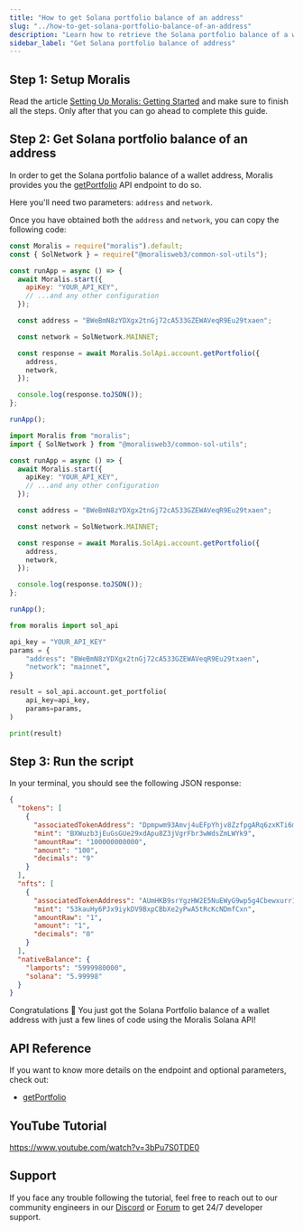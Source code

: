 ```yaml
---
title: "How to get Solana portfolio balance of an address"
slug: "../how-to-get-solana-portfolio-balance-of-an-address"
description: "Learn how to retrieve the Solana portfolio balance of a wallet address using the Moralis Solana API."
sidebar_label: "Get Solana portfolio balance of address"
---
```





## Step 1: Setup Moralis

Read the article [Setting Up Moralis: Getting Started](/web3-data-api/solana/get-your-api-key) and make sure to finish all the steps. Only after that you can go ahead to complete this guide.

## Step 2: Get Solana portfolio balance of an address

In order to get the Solana portfolio balance of a wallet address, Moralis provides you the [getPortfolio](/web3-data-api/solana/reference/get-sol-portfolio) API endpoint to do so.

Here you'll need two parameters: `address` and `network`.

Once you have obtained both the `address` and `network`, you can copy the following code:


<Tabs groupId="programming-language">
  <TabItem value="javascript" label="index.js (JavaScript)" default>

```javascript index.js
const Moralis = require("moralis").default;
const { SolNetwork } = require("@moralisweb3/common-sol-utils");

const runApp = async () => {
  await Moralis.start({
    apiKey: "YOUR_API_KEY",
    // ...and any other configuration
  });

  const address = "BWeBmN8zYDXgx2tnGj72cA533GZEWAVeqR9Eu29txaen";

  const network = SolNetwork.MAINNET;

  const response = await Moralis.SolApi.account.getPortfolio({
    address,
    network,
  });

  console.log(response.toJSON());
};

runApp();
```

</TabItem>
<TabItem value="typescript" label="index.ts (TypeScript)">

```typescript index.ts
import Moralis from "moralis";
import { SolNetwork } from "@moralisweb3/common-sol-utils";

const runApp = async () => {
  await Moralis.start({
    apiKey: "YOUR_API_KEY",
    // ...and any other configuration
  });

  const address = "BWeBmN8zYDXgx2tnGj72cA533GZEWAVeqR9Eu29txaen";

  const network = SolNetwork.MAINNET;

  const response = await Moralis.SolApi.account.getPortfolio({
    address,
    network,
  });

  console.log(response.toJSON());
};

runApp();
```

</TabItem>
<TabItem value="python" label="index.py (Python)">

```python index.py
from moralis import sol_api

api_key = "YOUR_API_KEY"
params = {
    "address": "BWeBmN8zYDXgx2tnGj72cA533GZEWAVeqR9Eu29txaen",
    "network": "mainnet",
}

result = sol_api.account.get_portfolio(
    api_key=api_key,
    params=params,
)

print(result)
```

</TabItem>
</Tabs>

## Step 3: Run the script


<RunTheScript />

In your terminal, you should see the following JSON response:

```json
{
  "tokens": [
    {
      "associatedTokenAddress": "Dpmpwm93Amvj4uEFpYhjv8ZzfpgARq6zxKTi6mrj97gW",
      "mint": "BXWuzb3jEuGsGUe29xdApu8Z3jVgrFbr3wWdsZmLWYk9",
      "amountRaw": "100000000000",
      "amount": "100",
      "decimals": "9"
    }
  ],
  "nfts": [
    {
      "associatedTokenAddress": "AUmHKB9srYgzHW2E5NuEWyG9wp5g4Cbewxurr1geV1iR",
      "mint": "53kauHy6PJx9iykDV9BxpCBbXe2yPwA5tRcKcNDmfCxn",
      "amountRaw": "1",
      "amount": "1",
      "decimals": "0"
    }
  ],
  "nativeBalance": {
    "lamports": "5999980000",
    "solana": "5.99998"
  }
}
```

Congratulations 🥳 You just got the Solana Portfolio balance of a wallet address with just a few lines of code using the Moralis Solana API!

## API Reference

If you want to know more details on the endpoint and optional parameters, check out:

<ul>
  <li><a href="/web3-data-api/solana/reference/get-sol-portfolio">getPortfolio</a></li>
</ul>

## YouTube Tutorial

https://www.youtube.com/watch?v=3bPu7S0TDE0

## Support

If you face any trouble following the tutorial, feel free to reach out to our community engineers in our [Discord](https://moralis.io/discord) or [Forum](https://forum.moralis.io) to get 24/7 developer support.

